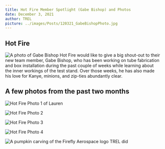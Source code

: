 ```yaml
---
title: Hot Fire Member Spotlight (Gabe Bishop) and Photos
date: December 3, 2021
author: TREL
picture: ../images/Posts/120321_GabeBishopPhoto.jpg
---
```

## Hot Fire
![A photo of Gabe Bishop](/images/Posts/120321_GabeBishopPhoto.jpg)
Hot Fire would like to give a big shout-out to their new team member, Gabe Bishop, who has been working on tube fabrication and box installation during the past couple of weeks while learning about the inner workings of the test stand. Over those weeks, he has also made his love for Kanye, minions, and zip-ties abundantly clear.

## A few photos from the past two months
![Hot Fire Photo 1 of Lauren](/images/Posts/120321_HotFirePhoto1.jpg)

![Hot Fire Photo 2](/images/Posts/120321_HotFirePhoto2.jpg)

![Hot Fire Photo 3](/images/Posts/120321_HotFirePhoto3.jpg)

![Hot Fire Photo 4](/images/Posts/120321_HotFirePhoto4.jpg)

![A pumpkin carving of the Firefly Aerospace logo TREL did](/images/Posts/120321_FireflyPumpkin.jpg)
